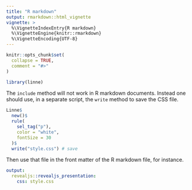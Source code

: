 ```yaml
---
title: "R markdown"
output: rmarkdown::html_vignette
vignette: >
  %\VignetteIndexEntry{R markdown}
  %\VignetteEngine{knitr::rmarkdown}
  %\VignetteEncoding{UTF-8}
---
```


```r
knitr::opts_chunk$set(
  collapse = TRUE,
  comment = "#>"
)

library(linne)
```

The `include` method will not work in R markdown documents. Instead one should use, in a separate script, the `write` method to save the CSS file.

```r
Linne$
  new()$
  rule(
    sel_tag("p"),
    color = "white",
    fontSize = 30
  )$
  write("style.css") # save 
```

Then use that file in the front matter of the R markdown file, for instance.

```yaml
output:
  revealjs::revealjs_presentation:
    css: style.css
```
